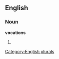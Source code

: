 
==English==

===Noun===
'''vocations'''

# {{plural of|[[vocation]]}}

[[Category:English plurals]]